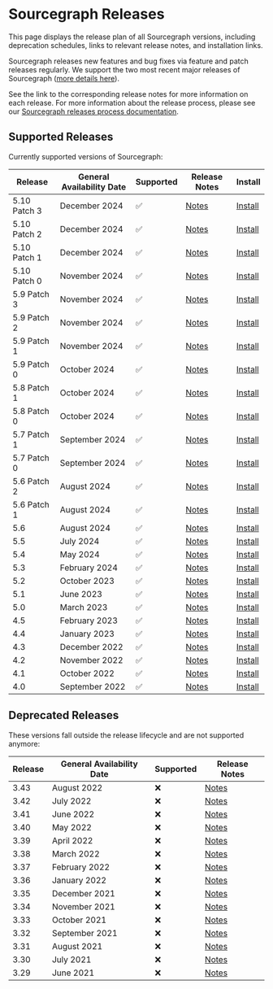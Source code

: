 # Sourcegraph Releases

<p className="subtitle">This page displays the release plan of all Sourcegraph versions, including deprecation schedules, links to relevant release notes, and installation links.</p>

Sourcegraph releases new features and bug fixes via feature and patch releases regularly. We support the two most recent major releases of Sourcegraph ([more details here](https://www.notion.so/Sourcegraph-Releases-eee2a5384b0a4555adb51b439ddde35f?pvs=21)).

See the link to the corresponding release notes for more information on each release. For more information about the release process, please see our [Sourcegraph releases process documentation](https://www.notion.so/Sourcegraph-Releases-eee2a5384b0a4555adb51b439ddde35f?pvs=21).

## Supported Releases

Currently supported versions of Sourcegraph:

| **Release**  | **General Availability Date** | **Supported** | **Release Notes**                                                  | **Install**                                          |
|--------------|-------------------------------|---------------|--------------------------------------------------------------------|------------------------------------------------------|
| 5.10 Patch 3 | December 2024                 | ✅             | [Notes](https://sourcegraph.com/docs/technical-changelog#v5103940) | [Install](https://sourcegraph.com/docs/admin/deploy) |
| 5.10 Patch 2 | December 2024                 | ✅             | [Notes](https://sourcegraph.com/docs/technical-changelog#v5102832) | [Install](https://sourcegraph.com/docs/admin/deploy) |
| 5.10 Patch 1 | December 2024                 | ✅             | [Notes](https://sourcegraph.com/docs/technical-changelog#v5101164) | [Install](https://sourcegraph.com/docs/admin/deploy) |
| 5.10 Patch 0 | November 2024                 | ✅             | [Notes](https://sourcegraph.com/docs/technical-changelog#v5100)    | [Install](https://sourcegraph.com/docs/admin/deploy) |
| 5.9 Patch 3  | November 2024                 | ✅             | [Notes](https://sourcegraph.com/docs/technical-changelog#v591590)  | [Install](https://sourcegraph.com/docs/admin/deploy) |
| 5.9 Patch 2  | November 2024                 | ✅             | [Notes](https://sourcegraph.com/docs/technical-changelog#v59347)   | [Install](https://sourcegraph.com/docs/admin/deploy) |
| 5.9 Patch 1  | November 2024                 | ✅             | [Notes](https://sourcegraph.com/docs/technical-changelog#v5945)    | [Install](https://sourcegraph.com/docs/admin/deploy) |
| 5.9 Patch 0  | October 2024                  | ✅             | [Notes](https://sourcegraph.com/docs/technical-changelog#v590)     | [Install](https://sourcegraph.com/docs/admin/deploy) |
| 5.8 Patch 1  | October 2024                  | ✅             | [Notes](https://sourcegraph.com/docs/technical-changelog#v581579)  | [Install](https://sourcegraph.com/docs/admin/deploy) |
| 5.8 Patch 0  | October 2024                  | ✅             | [Notes](https://sourcegraph.com/docs/technical-changelog#v580)     | [Install](https://sourcegraph.com/docs/admin/deploy) |
| 5.7 Patch 1  | September 2024                | ✅             | [Notes](https://sourcegraph.com/docs/technical-changelog#v572474)  | [Install](https://sourcegraph.com/docs/admin/deploy) |
| 5.7 Patch 0  | September 2024                | ✅             | [Notes](https://sourcegraph.com/docs/technical-changelog#v570)     | [Install](https://sourcegraph.com/docs/admin/deploy) |
| 5.6 Patch 2  | August 2024                   | ✅             | [Notes](https://sourcegraph.com/docs/technical-changelog#v562535)  | [Install](https://sourcegraph.com/docs/admin/deploy) |
| 5.6 Patch 1  | August 2024                   | ✅             | [Notes](https://sourcegraph.com/docs/technical-changelog#v56185)   | [Install](https://sourcegraph.com/docs/admin/deploy) |
| 5.6          | August 2024                   | ✅             | [Notes](https://sourcegraph.com/docs/technical-changelog#v560)     | [Install](https://sourcegraph.com/docs/admin/deploy) |
| 5.5          | July 2024                     | ✅             | [Notes](https://sourcegraph.com/docs/technical-changelog#v553956)  | [Install](https://sourcegraph.com/docs/admin/deploy) |
| 5.4          | May 2024                      | ✅             | [Notes](https://sourcegraph.com/docs/technical-changelog#v547765)  | [Install](https://sourcegraph.com/docs/admin/deploy) |
| 5.3          | February 2024                 | ✅             | [Notes](https://sourcegraph.com/docs/technical-changelog#v5312303) | [Install](https://sourcegraph.com/docs/admin/deploy) |
| 5.2          | October 2023                  | ✅             | [Notes](https://sourcegraph.com/docs/technical-changelog#v527)     | [Install](https://sourcegraph.com/docs/admin/deploy) |
| 5.1          | June 2023                     | ✅             | [Notes](https://sourcegraph.com/docs/technical-changelog#v519)     | [Install](https://sourcegraph.com/docs/admin/deploy) |
| 5.0          | March 2023                    | ✅             | [Notes](https://sourcegraph.com/docs/technical-changelog#v506)     | [Install](https://sourcegraph.com/docs/admin/deploy) |
| 4.5          | February 2023                 | ✅             | [Notes](https://sourcegraph.com/docs/technical-changelog#v451)     | [Install](https://sourcegraph.com/docs/admin/deploy) |
| 4.4          | January 2023                  | ✅             | [Notes](https://sourcegraph.com/docs/technical-changelog#v442)     | [Install](https://sourcegraph.com/docs/admin/deploy) |
| 4.3          | December 2022                 | ✅             | [Notes](https://sourcegraph.com/docs/technical-changelog#v431)     | [Install](https://sourcegraph.com/docs/admin/deploy) |
| 4.2          | November 2022                 | ✅             | [Notes](https://sourcegraph.com/docs/technical-changelog#v421)     | [Install](https://sourcegraph.com/docs/admin/deploy) |
| 4.1          | October 2022                  | ✅             | [Notes](https://sourcegraph.com/docs/technical-changelog#v413)     | [Install](https://sourcegraph.com/docs/admin/deploy) |
| 4.0          | September 2022                | ✅             | [Notes](https://sourcegraph.com/docs/technical-changelog#v401)     | [Install](https://sourcegraph.com/docs/admin/deploy) |

## Deprecated Releases

These versions fall outside the release lifecycle and are not supported anymore:

| **Release** | **General Availability Date** | **Supported** | **Release Notes**                                                                               |
|-------------|-------------------------------|---------------|-------------------------------------------------------------------------------------------------|
| 3.43        | August 2022                   | ❌             | [Notes](https://github.com/sourcegraph/sourcegraph-public-snapshot/blob/main/CHANGELOG.md#3432) |
| 3.42        | July 2022                     | ❌             | [Notes](https://github.com/sourcegraph/sourcegraph-public-snapshot/blob/main/CHANGELOG.md#3422) |
| 3.41        | June 2022                     | ❌             | [Notes](https://github.com/sourcegraph/sourcegraph-public-snapshot/blob/main/CHANGELOG.md#3422) |
| 3.40        | May 2022                      | ❌             | [Notes](https://github.com/sourcegraph/sourcegraph-public-snapshot/blob/main/CHANGELOG.md#3402) |
| 3.39        | April 2022                    | ❌             | [Notes](https://github.com/sourcegraph/sourcegraph-public-snapshot/blob/main/CHANGELOG.md#3391) |
| 3.38        | March 2022                    | ❌             | [Notes](https://github.com/sourcegraph/sourcegraph-public-snapshot/blob/main/CHANGELOG.md#3391) |
| 3.37        | February 2022                 | ❌             | [Notes](https://github.com/sourcegraph/sourcegraph-public-snapshot/blob/main/CHANGELOG.md#3391) |
| 3.36        | January 2022                  | ❌             | [Notes](https://github.com/sourcegraph/sourcegraph-public-snapshot/blob/main/CHANGELOG.md#3363) |
| 3.35        | December 2021                 | ❌             | [Notes](https://github.com/sourcegraph/sourcegraph-public-snapshot/blob/main/CHANGELOG.md#3352) |
| 3.34        | November 2021                 | ❌             | [Notes](https://github.com/sourcegraph/sourcegraph-public-snapshot/blob/main/CHANGELOG.md#3352) |
| 3.33        | October 2021                  | ❌             | [Notes](https://github.com/sourcegraph/sourcegraph-public-snapshot/blob/main/CHANGELOG.md#3332) |
| 3.32        | September 2021                | ❌             | [Notes](https://github.com/sourcegraph/sourcegraph-public-snapshot/blob/main/CHANGELOG.md#3321) |
| 3.31        | August 2021                   | ❌             | [Notes](https://github.com/sourcegraph/sourcegraph-public-snapshot/blob/main/CHANGELOG.md#3321) |
| 3.30        | July 2021                     | ❌             | [Notes](https://github.com/sourcegraph/sourcegraph-public-snapshot/blob/main/CHANGELOG.md#3321) |
| 3.29        | June 2021                     | ❌             | [Notes](https://github.com/sourcegraph/sourcegraph-public-snapshot/blob/main/CHANGELOG.md#3321) |
